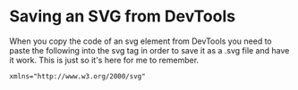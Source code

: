 # Saving an SVG from DevTools

When you copy the code of an svg element from DevTools you need to paste the following into the svg tag in order to save it as a .svg file and have it work. This is just so it's here for me to remember.

`xmlns="http://www.w3.org/2000/svg"`
